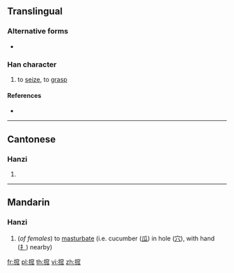 ==Translingual==

===Alternative forms===
* {{l|mul|攨}}

===Han character===
{{Han char|rn=64|rad=手|as=10|sn=13|four=|canj=QJCO|ids=⿰扌窊}}

# to [[seize]], to [[grasp]]

====References====
* {{Han ref|kx=0448.120|dkj=12516|dj=0799.050|hdz=31937.050|uh=6432|ud=25650}}

----

==Cantonese==

===Hanzi===
{{yue-hanzi|jyut=[[waa2]], [[we2]]|y=wa2, we2}}

# {{defn|lang=yue|sort=手10}}

----

==Mandarin==

===Hanzi===
{{cmn-hanzi|pin=[[wā]] ([[wa1]])|wg=wa<sup>1</sup>}}

# {{context|slang|lang=cmn}} (''of females'') to [[masturbate]] (i.e. cucumber ([[瓜]]) in hole ([[穴]]), with hand ([[扌]]) nearby)

[[fr:搲]]
[[pl:搲]]
[[th:搲]]
[[vi:搲]]
[[zh:搲]]